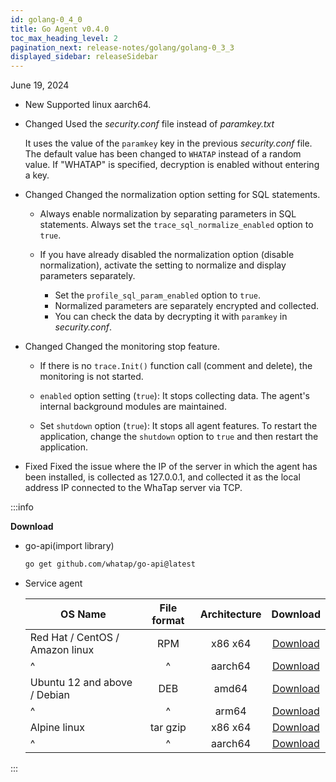 ```yaml
---
id: golang-0_4_0
title: Go Agent v0.4.0
toc_max_heading_level: 2
pagination_next: release-notes/golang/golang-0_3_3
displayed_sidebar: releaseSidebar
---
```


June 19, 2024

- <Status>New</Status> Supported linux aarch64.

- <Status>Changed</Status> Used the *security.conf* file instead of *paramkey.txt*

  It uses the value of the `paramkey` key in the previous *security.conf* file. The default value has been changed to `WHATAP` instead of a random value. If "WHATAP" is specified, decryption is enabled without entering a key.

- <Status>Changed</Status> Changed the normalization option setting for SQL statements.

  - Always enable normalization by separating parameters in SQL statements. Always set the `trace_sql_normalize_enabled` option to `true`.

  - If you have already disabled the normalization option (disable normalization), activate the setting to normalize and display parameters separately.

    - Set the `profile_sql_param_enabled` option to `true`.
    - Normalized parameters are separately encrypted and collected.
    - You can check the data by decrypting it with `paramkey` in *security.conf*.

- <Status>Changed</Status> Changed the monitoring stop feature.

  - If there is no `trace.Init()` function call (comment and delete), the monitoring is not started.

  - `enabled` option setting (`true`): It stops collecting data. The agent's internal background modules are maintained.

  - Set `shutdown` option (`true`): It stops all agent features. To restart the application, change the `shutdown` option to `true` and then restart the application.

- <Status>Fixed</Status> Fixed the issue where the IP of the server in which the agent has been installed, is collected as 127.0.0.1, and collected it as the local address IP connected to the WhaTap server via TCP.

:::info

**Download**

- go-api(import library)

  ```bash
  go get github.com/whatap/go-api@latest
  ```

- Service agent

  | OS Name                         | File format | Architecture |                                      Download                                      |
  | ------------------------------- | :---------: | :----------: | :--------------------------------------------------------------------------------: |
  | Red Hat / CentOS / Amazon linux |     RPM     |    x86 x64   |  [Download](https://repo.whatap.io/centos/6/x86_64/whatap-agent-0.4-0.x86_64.rpm)  |
  | \^                              |      \^     |    aarch64   | [Download](https://repo.whatap.io/centos/7/aarch64/whatap-agent-0.4-0.aarch64.rpm) |
  | Ubuntu 12 and above / Debian    |     DEB     |     amd64    |   [Download](https://repo.whatap.io/debian/unstable/whatap-agent_0.4.0_amd64.deb)  |
  | \^                              |      \^     |     arm64    |   [Download](https://repo.whatap.io/debian/unstable/whatap-agent_0.4.0.arm64.deb)  |
  | Alpine linux                    |   tar gzip  |    x86 x64   |     [Download](https://repo.whatap.io/alpine/x86_64/whatap-agent-0.4.0.tar.gz)     |
  | \^                              |      \^     |    aarch64   |     [Download](https://repo.whatap.io/alpine/aarch64/whatap-agent-0.4.0.tar.gz)    |

:::
